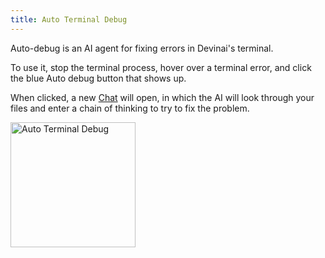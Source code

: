 ```yaml
---
title: Auto Terminal Debug
---
```


Auto-debug is an AI agent for fixing errors in Devinai's terminal.

To use it, stop the terminal process, hover over a terminal error, and click the blue Auto debug button that shows up.

When clicked, a new [Chat](/chat/overview) will open, in which the AI will look through your files and enter a chain of thinking to try to fix the problem.

<img
    title="Auto Terminal Debug"
    height="200"
    src="/images/autoTerminalDebug.png"
/>
